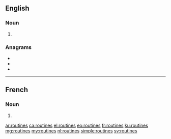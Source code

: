 ==English==

===Noun===
{{head|en|noun plural form}}

# {{plural of|routine|lang=en}}

===Anagrams===
* {{l|en|neutrois}}
* {{l|en|rutinose}}
* {{l|en|snoutier}}

----

==French==

===Noun===
{{head|fr|noun plural form|g=?}}

# {{plural of|routine|lang=fr}}

[[ar:routines]]
[[ca:routines]]
[[el:routines]]
[[eo:routines]]
[[fr:routines]]
[[ku:routines]]
[[mg:routines]]
[[my:routines]]
[[nl:routines]]
[[simple:routines]]
[[sv:routines]]